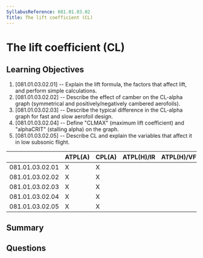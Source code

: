 ```yaml
---
SyllabusReference: 081.01.03.02
Title: The lift coefficient (CL)
---
```


# The lift coefficient (CL)

## Learning Objectives

1. [081.01.03.02.01] -- Explain the lift formula, the factors that affect lift,
   and perform simple calculations.
2. [081.01.03.02.02] -- Describe the effect of camber on the CL-alpha graph
   (symmetrical and positively/negatively cambered aerofoils).
3. [081.01.03.02.03] -- Describe the typical difference in the CL-alpha graph
   for fast and slow aerofoil design.
4. [081.01.03.02.04] -- Define "CLMAX" (maximum lift coefficient) and
   "alphaCRIT" (stalling alpha) on the graph.
5. [081.01.03.02.05] -- Describe CL and explain the variables that affect it in
   low subsonic flight.

|                 | ATPL(A) | CPL(A) | ATPL(H)/IR | ATPL(H)/VFR | CPL(H) | IR  | CBIR(A) |
| --------------- | ------- | ------ | ---------- | ----------- | ------ | --- | ------- |
| 081.01.03.02.01 | X       | X      |            |             |        |     |         |
| 081.01.03.02.02 | X       | X      |            |             |        |     |         |
| 081.01.03.02.03 | X       | X      |            |             |        |     |         |
| 081.01.03.02.04 | X       | X      |            |             |        |     |         |
| 081.01.03.02.05 | X       | X      |            |             |        |     |         |

## Summary

## Questions
